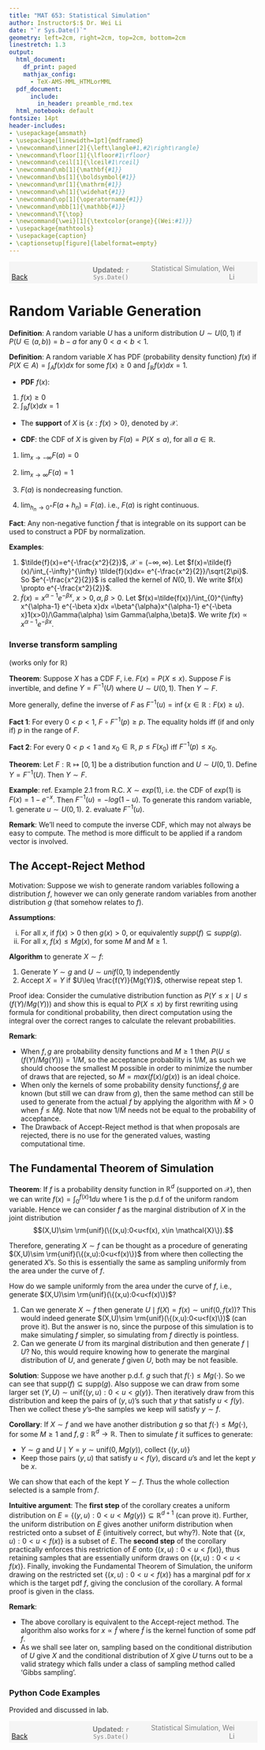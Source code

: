 ```yaml
---
title: "MAT 653: Statistical Simulation"
author: Instructor$:$ Dr. Wei Li
date: "`r Sys.Date()`"
geometry: left=2cm, right=2cm, top=2cm, bottom=2cm
linestretch: 1.3
output:
  html_document:
    df_print: paged
    mathjax_config:
      - TeX-AMS-MML_HTMLorMML   
  pdf_document: 
      include:
        in_header: preamble_rmd.tex
  html_notebook: default
fontsize: 14pt
header-includes:
- \usepackage{amsmath}
- \usepackage[linewidth=1pt]{mdframed}
- \newcommand\inner[2]{\left\langle#1,#2\right\rangle}
- \newcommand\floor[1]{\lfloor#1\rfloor}
- \newcommand\ceil[1]{\lceil#1\rceil}
- \newcommand\mb[1]{\mathbf{#1}}
- \newcommand\bs[1]{\boldsymbol{#1}}
- \newcommand\mr[1]{\mathrm{#1}}
- \newcommand\wh[1]{\widehat{#1}}
- \newcommand\op[1]{\operatorname{#1}}
- \newcommand\mbb[1]{\mathbb{#1}}
- \newcommand\T{\top}
- \newcommand{\wei}[1]{\textcolor{orange}{(Wei:#1)}}
- \usepackage{mathtools}
- \usepackage{caption}
- \captionsetup[figure]{labelformat=empty}
---
```



<script type="text/x-mathjax-config">
MathJax.Hub.Config({
  TeX: { equationNumbers: { autoNumber: "AMS" } }
});
</script>


<span style="background-color: #f5f5f5; padding: 5px; display: block;">
    <span style="width: 25%; display: inline-block; text-align: left;">
        [Back](javascript:window.history.back())
    </span>
    <span style="width: 30%; display: inline-block; text-align: center; color: grey;">
        **Updated:** `r Sys.Date()`
    </span>
    <span style="width: 35%; display: inline-block; text-align: right; color: grey;">
        Statistical Simulation, Wei Li
    </span>
</span>

<!------------->

# Random Variable Generation

**Definition**: A random variable $U$ has a uniform distribution $U \sim U(0,1)$ if $P(U\in (a,b))=b-a$ for any $0<a<b<1$.

**Definition**: A random variable $X$ has PDF (probability density function) $f(x)$ if $P(X \in A)=\int_A f(x)dx$ for some $f(x) \geq 0$ and $\int_{\mathbb{R}} f(x)dx=1$.

- **PDF** $f(x)$:
1. $f(x) \ge 0$
2. $\int_{\mathbb{R}}f(x)dx=1$

- The **support** of $X$ is $\left\{ x: f(x) > 0\right\}$, denoted by $\mathcal{X}$.

- **CDF**: the CDF of $X$ is given by $F(a)=P(X \leq a)$, for all $a \in \mathbb{R}$.

1. $\displaystyle \lim_{x \to -\infty}F(a)=0$

2. $\displaystyle \lim_{x \to \infty}F(a)=1$

3. $F(a)$ is nondecreasing function.

4. $\displaystyle \lim_{h_{n} \to 0^+}F(a+h_{n})=F(a)$. i.e., $F(a)$ is right continuous.

**Fact**: Any non-negative function $\tilde{f}$ that is integrable on its support can be used to construct a PDF by normalization.

**Examples**:

1. $\tilde{f}(x)=e^{-\frac{x^2}{2}}$, $\mathcal{X}=(-\infty,\infty)$. Let 
   $f(x)=\tilde{f}(x)/\int_{-\infty}^{\infty} \tilde{f}(x)dx= e^{-\frac{x^2}{2}}/\sqrt{2\pi}$. So $e^{-\frac{x^2}{2}}$ is called the kernel of $N(0,1)$. We write $f(x) \propto e^{-\frac{x^2}{2}}$.
2. $\tilde{f}(x)=x^{\alpha-1} e^{-\beta x}$,  $x>0, \alpha,\beta>0$. Let $f(x)=\tilde{f(x)}/\int_{0}^{\infty} x^{\alpha-1} e^{-\beta x}dx =\beta^{\alpha}x^{\alpha-1} e^{-\beta x}1(x>0)/\Gamma(\alpha) \sim Gamma(\alpha,\beta)$. We write $f(x) \propto x^{\alpha-1} e^{-\beta x}.$
  
### Inverse transform sampling
(works only for $\mathbb{R}$)

**Theorem**: Suppose $X$ has a CDF $F$, i.e. $F(x)=P(X \leq x)$. Suppose $F$ is invertible, and define $Y=F^{-1}(U)$ where $U\sim U(0,1)$. Then $Y \sim F$.

More generally, define the inverse of $F$ as $F^{-1}(u)=\inf \left\{ x \in \mathbb{R}:F(x) \geq u \right\}$.

**Fact 1**: For every $0<p<1$, $F \circ F^{-1}(p) \geq p$. The equality holds iff (if and only if) $p$ in the range of $F$.

**Fact 2**: For every $0<p<1$ and $x_{0} \in \mathbb{R}$, $p \leq F(x_{0})$ iff $F^{-1}(p) \leq x_{0}$.

**Theorem**: Let $F: \mathbb{R} \mapsto [0, 1]$ be a distribution function and $U \sim U(0,1)$. Define $Y=F^{-1}(U)$. Then $Y \sim F$.


**Example**: ref. Example 2.1 from R.C. $X \sim exp(1)$, i.e. the CDF of $exp(1)$ is $F(x)=1- e^{-x}$. Then $F^{-1}(u)= -log(1-u)$. To generate this random variable, 1. generate $u \sim U(0,1)$. 2. evaluate $F^{-1}(u)$.

**Remark**: We'll need to compute the inverse CDF, which may not always be easy to compute. The method is more difficult to be applied if a random vector is involved.



## The Accept-Reject Method

Motivation: Suppose we wish to generate random variables following a distribution $f$, however we can only generate random variables from another distribution $g$ (that somehow relates to $f$). 

**Assumptions**: 

i. For all $x$, if $f(x)>0$ then $g(x)>0$, or equivalently $supp(f)\subseteq supp(g)$.
ii. For all $x$, $f(x) \leq Mg(x)$, for some $M$ and $M\geq 1$.

**Algorithm** to generate $X\sim f$:

1. Generate $Y\sim g$ and $U \sim unif(0,1)$ independently
2. Accept $X=Y$ if $U\leq \frac{f(Y)}{Mg(Y)}$, otherwise repeat step 1.

Proof idea: 
Consider the cumulative distribution function as $P(Y \leq x \mid U \leq (f(Y)/Mg(Y)))$ and show this is equal to $P(X\leq x)$ by first rewriting using formula for conditional probability, then direct computation using the integral over the correct ranges to calculate the relevant probabilities.


**Remark**: 

- When $f,g$ are probability density functions and $M\geq 1$ then $P(U\leq (f(Y)/Mg(Y))) = 1/M$, so the acceptance probability is $1/M$, as such we should choose the smallest M possible in order to minimize the number of draws that are rejected, so $M = max(f(x)/g(x))$ is an ideal choice.
- When only the kernels of some probability density functions$\tilde{f},\tilde{g}$ are known (but still we can draw from $g$), then the same method can still be used to generate from the actual $f$ by applying the algorithm with $\tilde{M}>0$ when $\tilde{f}\leq \tilde{M}\tilde{g}$. Note that now $1/\tilde{M}$ needs not be equal to the probability of acceptance.
- The Drawback of Accept-Reject method is that when proposals are rejected, there is no use for the generated values, wasting computational time.

## The Fundamental Theorem of Simulation

**Theorem**: If $f$ is a probability density function in $\mathbb{R}^d$ (supported on $\mathcal{X}$), then we can write $f(x)=\int_0^{f(x)}1du$ where $1$ is the p.d.f of the uniform random variable. Hence we can consider $f$ as the marginal distribution of $X$ in the joint distribution 
$$(X,U)\sim \rm{unif}(\{(x,u):0<u<f(x), x\in \mathcal{X}\}).$$

Therefore, generating $X\sim f$ can be thought as a procedure of generating $(X,U)\sim \rm{unif}(\{(x,u):0<u<f(x)\})$ from where then collecting the generated $X$'s. So this is essentially the same as sampling uniformly from the area under the curve of $f$. 

How do we sample uniformly from the area under the curve of $f$, i.e., generate $(X,U)\sim \rm{unif}(\{(x,u):0<u<f(x)\})$?

1. Can we generate $X \sim f$ then generate $U\mid f(X)=f(x) \sim  \mbox{unif}(0,f(x))$? This would indeed generate $(X,U)\sim \rm{unif}(\{(x,u):0<u<f(x)\})$ (can prove it). But the answer is no, since the purpose of this simulation is to make simulating $f$ simpler, so simulating from $f$ directly is pointless.
2. Can we generate $U$ from its marginal distribution and then generate $f\mid U$? No, this would require knowing how to generate the marginal distribution of $U$, and generate $f$ given $U$, both may be not feasible.

**Solution**: Suppose we have another p.d.f. $g$ such that $f(\cdot)\leq Mg(\cdot)$. So we can see that $\mbox{supp}(f)\subseteq \mbox{supp}(g)$. Also suppose we can draw from some larger set $(Y,U)\sim \mbox{unif}\{(y,u):0<u<g(y)\}$. Then iteratively draw from this distribution and keep the pairs of $(y,u)$'s such that $y$ that satisfy $u<f(y)$. Then we collect these $y$'s--the samples we keep will satisfy $y\sim f$.

 
**Corollary**: If $X\sim f$ and we have another distribution $g$ so that $f(\cdot)\leq Mg(\cdot)$, for some $M\geq 1$ and $f,g :\mathbb{R}^d\to \mathbb{R}$. Then to simulate $f$ it suffices to generate:

* $Y\sim g$ and $U\mid Y=y \sim \mbox{unif}(0,Mg(y))$, collect $\{(y,u)\}$
* Keep those pairs  $(y,u)$ that satisfy $u<f(y)$, discard $u$'s and let the kept $y$ be $x$.

We can show that each of the kept $Y \sim f$. Thus the whole collection selected is a sample from $f$.


**Intuitive argument**:  The **first step** of the corollary creates a uniform distribution on $E = \{(y,u):0<u<Mg(y)\}\subseteq \mathbb{R}^{d+1}$ (can prove it). Further, the uniform distribution on $E$ gives another uniform distribution when restricted onto a subset of $E$ (intuitively correct, but why?). Note that $\{(x,u):0<u<f(x) \}$ is a subset of $E$. The **second step** of the corollary practically enforces this restriction of $E$ onto $\{(x,u):0<u<f(x) \}$, thus retaining samples that are essentially uniform draws on $\{(x,u):0<u<f(x) \}$. Finally, invoking the Fundamental Theorem of Simulation, the uniform drawing on the restricted set $\{(x,u):0<u<f(x) \}$ has a marginal pdf for $x$ which is the target pdf $f$, giving the conclusion of the corollary.
A formal proof is given in the class.

**Remark**: 

- The above corollary is equivalent to the Accept-reject method. The algorithm also works for $x \propto \tilde{f}$ where $\tilde{f}$ is the kernel function of some pdf $f$.
- As we shall see later on, sampling based on the conditional distribution of $U$ give $X$ and the conditional distribution of $X$ give $U$ turns out to be a valid strategy which falls under a class of sampling method called 'Gibbs sampling'.

### Python Code Examples

Provided and discussed in lab.


<!------------->
<span style="background-color: #f5f5f5; padding: 5px; display: block;">
    <span style="width: 25%; display: inline-block; text-align: left;">
        [Back](javascript:window.history.back())
    </span>
    <span style="width: 30%; display: inline-block; text-align: center; color: grey;">
        **Updated:** `r Sys.Date()`
    </span>
    <span style="width: 35%; display: inline-block; text-align: right; color: grey;">
        Statistical Simulation, Wei Li
    </span>
</span>
